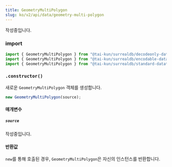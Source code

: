 ```yaml
---
title: GeometryMultiPolygon
slug: ko/v2/api/data/geometry-multi-polygon
---
```



작성중입니다.

### import

```ts
import { GeometryMultiPolygon } from "@tai-kun/surrealdb/decodeonly-datatypes";
import { GeometryMultiPolygon } from "@tai-kun/surrealdb/encodable-datatypes";
import { GeometryMultiPolygon } from "@tai-kun/surrealdb/standard-datatypes";
```

### `.constructor()`

새로운 `GeometryMultiPolygon` 객체를 생성합니다.

```ts
new GeometryMultiPolygon(source);
```

#### 매개변수

##### `source`

작성중입니다.

#### 반환값

`new`를 통해 호출된 경우, `GeometryMultiPolygon`은 자신의 인스턴스를 반환합니다.
